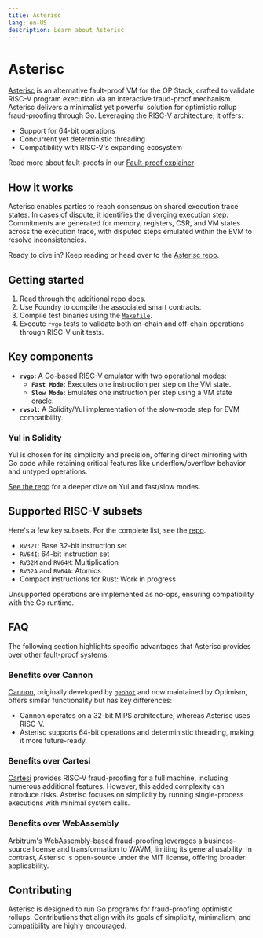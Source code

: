```yaml
---
title: Asterisc
lang: en-US
description: Learn about Asterisc
---
```


# Asterisc

[Asterisc](https://github.com/protolambda/asterisc/tree/master) is an alternative fault-proof VM for the OP Stack, crafted to validate RISC-V program execution via an interactive fraud-proof mechanism. Asterisc delivers a minimalist yet powerful solution for optimistic rollup fraud-proofing through Go. Leveraging the RISC-V architecture, it offers:

*   Support for 64-bit operations
*   Concurrent yet deterministic threading
*   Compatibility with RISC-V's expanding ecosystem

Read more about fault-proofs in our [Fault-proof explainer](/stack/fault-proofs/explainer)

## How it works

Asterisc enables parties to reach consensus on shared execution trace states. In cases of dispute, it identifies the diverging execution step. Commitments are generated for memory, registers, CSR, and VM states across the execution trace, with disputed steps emulated within the EVM to resolve inconsistencies.

Ready to dive in? Keep reading or head over to the [Asterisc repo](https://github.com/protolambda/asterisc/tree/master).

## Getting started

1.  Read through the [additional repo docs](https://github.com/protolambda/asterisc/tree/master/docs).
2.  Use Foundry to compile the associated smart contracts.
3.  Compile test binaries using the [`Makefile`](https://github.com/protolambda/asterisc/blob/master/tests/go-tests/Makefile).
4.  Execute `rvgo` tests to validate both on-chain and off-chain operations through RISC-V unit tests.

## Key components

*   **`rvgo`:** A Go-based RISC-V emulator with two operational modes:
    *   **`Fast Mode`:** Executes one instruction per step on the VM state.
    *   **`Slow Mode`:** Emulates one instruction per step using a VM state oracle.
*   **`rvsol`:** A Solidity/Yul implementation of the slow-mode step for EVM compatibility.

### Yul in Solidity

Yul is chosen for its simplicity and precision, offering direct mirroring with Go code while retaining critical features like underflow/overflow behavior and untyped operations.

[See the repo](https://github.com/protolambda/asterisc/blob/master/README.md#why-use-yul-in-solidity) for a deeper dive on Yul and fast/slow modes.

## Supported RISC-V subsets

Here's a few key subsets. For the complete list, see the [repo](https://github.com/protolambda/asterisc?tab=readme-ov-file#risc-v-subset-support).

*   `RV32I`: Base 32-bit instruction set
*   `RV64I`: 64-bit instruction set
*   `RV32M` and `RV64M`: Multiplication
*   `RV32A` and `RV64A`: Atomics
*   Compact instructions for Rust: Work in progress

Unsupported operations are implemented as no-ops, ensuring compatibility with the Go runtime.

## FAQ

The following section highlights specific advantages that Asterisc provides over other fault-proof systems.

### Benefits over Cannon

[Cannon](https://github.com/ethereum-optimism/cannon/), originally developed by [`geohot`](https://github.com/geohot/) and now maintained by Optimism, offers similar functionality but has key differences:

*   Cannon operates on a 32-bit MIPS architecture, whereas Asterisc uses RISC-V.
*   Asterisc supports 64-bit operations and deterministic threading, making it more future-ready.

### Benefits over Cartesi

[Cartesi](https://github.com/cartesi/) provides RISC-V fraud-proofing for a full machine, including numerous additional features. However, this added complexity can introduce risks. Asterisc focuses on simplicity by running single-process executions with minimal system calls.

### Benefits over WebAssembly

Arbitrum's WebAssembly-based fraud-proofing leverages a business-source license and transformation to WAVM, limiting its general usability. In contrast, Asterisc is open-source under the MIT license, offering broader applicability.

## Contributing

Asterisc is designed to run Go programs for fraud-proofing optimistic rollups. Contributions that align with its goals of simplicity, minimalism, and compatibility are highly encouraged.
